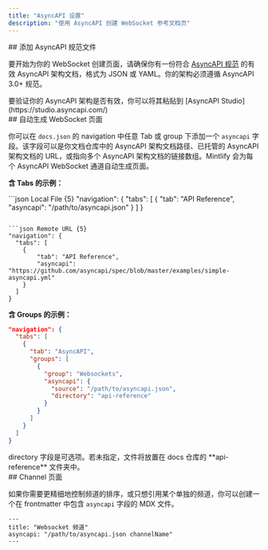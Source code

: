 ```yaml
---
title: "AsyncAPI 设置"
description: "使用 AsyncAPI 创建 WebSocket 参考文档页"
---
```




<div id="add-an-asyncapi-specification-file">
  ## 添加 AsyncAPI 规范文件
</div>

要开始为你的 WebSocket 创建页面，请确保你有一份符合 [AsyncAPI 规范](https://www.asyncapi.com/docs/reference/specification/v3.0.0) 的有效 AsyncAPI 架构文档，格式为 JSON 或 YAML。你的架构必须遵循 AsyncAPI 3.0+ 规范。

<Tip>
  要验证你的 AsyncAPI 架构是否有效，你可以将其粘贴到
  [AsyncAPI Studio](https://studio.asyncapi.com/)
</Tip>



<div id="auto-populate-websockets-pages">
  ## 自动生成 WebSocket 页面
</div>

你可以在 `docs.json` 的 navigation 中任意 Tab 或 group 下添加一个 `asyncapi` 字段。该字段可以是你文档仓库中的 AsyncAPI 架构文档路径、已托管的 AsyncAPI 架构文档的 URL，或指向多个 AsyncAPI 架构文档的链接数组。Mintlify 会为每个 AsyncAPI WebSocket 通道自动生成页面。

**含 Tabs 的示例：**

<CodeGroup>
  ```json Local File {5}
  "navigation": {
    "tabs": [
      {
          "tab": "API Reference",
          "asyncapi": "/path/to/asyncapi.json"
      }
    ]
  }

  ```

  ```json Remote URL {5}
  "navigation": {
    "tabs": [
      {
          "tab": "API Reference",
          "asyncapi": "https://github.com/asyncapi/spec/blob/master/examples/simple-asyncapi.yml"
      }
    ]
  }
  ```
</CodeGroup>

**含 Groups 的示例：**

```json {8-11}
"navigation": {
  "tabs": [
    {
      "tab": "AsyncAPI",
      "groups": [
        {
          "group": "Websockets",
          "asyncapi": {
            "source": "/path/to/asyncapi.json",
            "directory": "api-reference"
          }
        }
      ]
    }
  ]
}
```

<Note>
  directory 字段是可选项。若未指定，文件将放置在 docs 仓库的 **api-reference** 文件夹中。
</Note>


<div id="channel-page">
  ## Channel 页面
</div>

如果你需要更精细地控制频道的排序，或只想引用某个单独的频道，你可以创建一个在 frontmatter 中包含 `asyncapi` 字段的 MDX 文件。

```mdx
---
title: "Websocket 频道"
asyncapi: "/path/to/asyncapi.json channelName"
---
```
